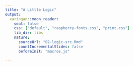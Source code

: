 ```yaml
---
title: "A Little Logic"
output:
  xaringan::moon_reader:
    seal: false
    css: ["default", "raspberry-fonts.css", "print.css"]
    lib_dir: libs
    nature:
      sourceUrl: "02-logic-src.Rmd"
      countIncrementalSlides: false
      beforeInit: "macros.js"
      
---
```

